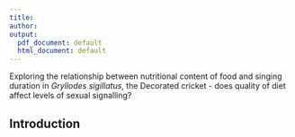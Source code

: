 ```yaml
---
title: 
author:
output:
  pdf_document: default
  html_document: default
---
```

\large Exploring the relationship between nutritional content of food and singing duration in *Gryllodes sigillatus*, the Decorated cricket - does quality of diet affect levels of sexual signalling? 

## Introduction